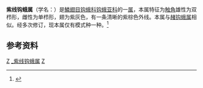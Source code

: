 {{Automatic Taxobox
| taxon = Albara
| authority = Walker，1886
| image = Albara reversaria (Drepanidae).jpg
| image_caption = [[紫线钩蛾|紫线钩蛾]]（''Albara reversaria''）
}}
'''紫线钩蛾属'''（学名：''{{lang|la |Albara}}''）是[[鱗翅目|鱗翅目]][[钩蛾科|钩蛾科]][[钩蛾亚科|钩蛾亚科]]的一[[属_(生物)|属]]，本属特征为[[触角|触角]]雄性为双栉形，雌性为单栉形，翅为紫灰色，有一条清晰的紫棕色外线。本属与[[赭钩蛾属|赭钩蛾属]]相似。经多次修订，现本属仅有模式种一种。<ref>{{cite book zh |author=朱弘复 王林瑶 |title=《中国动物志·昆虫纲（第三卷）·鳞翅目·圆钩蛾科 钩蛾科》|format=M |edition=1 |location=北京 |publisher=科学出版社 |date=1991 |pages=73 |id= ISBN 7-03-001906-7}}</ref>

==参考资料==
{{reflist}}
{{taxonbar}}
[[Category:钩蛾科|Z]]
[[Category:_紫线钩蛾属|]]
[[Category:_1886年描述的分类群|Z]]